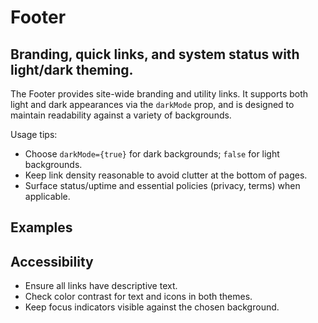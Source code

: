 
<Meta title="Components/Footer/Docs" component={Footer} />

# Footer

## Branding, quick links, and system status with light/dark theming.

The Footer provides site-wide branding and utility links. It supports both light and dark appearances via the `darkMode` prop, and is designed to maintain readability against a variety of backgrounds.

Usage tips:

- Choose `darkMode={true}` for dark backgrounds; `false` for light backgrounds.
- Keep link density reasonable to avoid clutter at the bottom of pages.
- Surface status/uptime and essential policies (privacy, terms) when applicable.

<ArgsTable story="^" />

## Examples

<Canvas>
  <Story name="Light Mode">
    <div style={{ background: "#f8fafc", padding: "1rem" }}>
      <Footer darkMode={false} />
    </div>
  </Story>
</Canvas>

<Canvas>
  <Story name="Dark Mode">
    <div style={{ background: "#0b1020", padding: "1rem" }}>
      <Footer darkMode={true} />
    </div>
  </Story>
</Canvas>

## Accessibility

- Ensure all links have descriptive text.
- Check color contrast for text and icons in both themes.
- Keep focus indicators visible against the chosen background.
